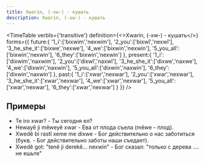 ```yaml
---
title: Xwarin, (-xw-) - кушать
description: Xwarin, (-xw-) - кушать
---
```



<TimeTable
    verbIs={'transitive'}
    definition={<>Xwarin, (-xw-) - <Vt/> кушать</>}
    forms={{
        future:{
            '1_i':['bixwim','nexwim'],
            '2_you':['bixwî','nexwî'],
            '3_he_she_it':['bixwe','nexwe'],
            '4_we':['bixwin','nexwin'],
            '5_you_all':['bixwin','nexwin'],
            '6_they':['bixwin','nexwin']
        },
        present:{
            '1_i':['dixwim','naxwim'],
            '2_you':['dixwî','naxwî'],
            '3_he_she_it':['dixwe','naxwe'],
            '4_we':['dixwin','naxwin'],
            '5_you_all':['dixwin','naxwin'],
            '6_they':['dixwin','naxwin']
        },
        past:{
            '1_i':['xwar','nexwar'],
            '2_you':['xwar','nexwar'],
            '3_he_she_it':['xwar','nexwar'],
            '4_we':['xwar','nexwar'],
            '5_you_all':['xwar','nexwar'],
            '6_they':['xwar','nexwar']
        }
    }}
/>

## Примеры

<ul>
    <li>Te iro xwar? - Ты сегодня ел?</li>
    <li>Hewayê ji mêweyê xwar - Ева от плода съела (mêwe - плод).</li>
    <li>Xwedê bi rastî <Translation translation={'Xem - Забота, беспокойство'}>xeme</Translation> me dixwe - Бог действительно о нас заботиться (букв. - Бог действительно заботы наши съедает).</li>
    <li>Xwedê got: "tenê ji <Translation translation={'Dar - дерево'}>derekê</Translation>... nexwin" - Бог сказал: "только с дерева .... не ешьте"</li>
</ul>

